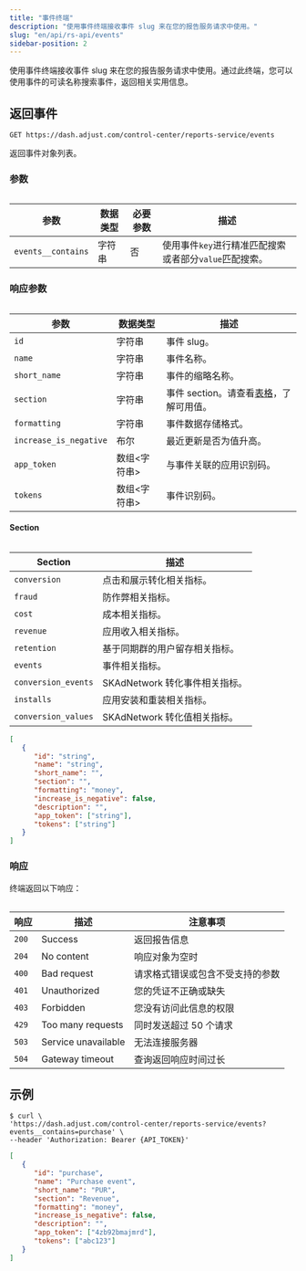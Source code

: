 ```yaml
---
title: "事件终端"
description: "使用事件终端接收事件 slug 来在您的报告服务请求中使用。"
slug: "en/api/rs-api/events"
sidebar-position: 2
---
```

使用事件终端接收事件 slug 来在您的报告服务请求中使用。通过此终端，您可以使用事件的可读名称搜索事件，返回相关实用信息。

返回事件
----

```http
GET https://dash.adjust.com/control-center/reports-service/events
```

返回事件对象列表。

### 参数

<table> 

|         参数         | 数据类型 | 必要参数 |                描述                 |
|--------------------|------|------|-----------------------------------|
| `events__contains` | 字符串  | 否    | 使用事件`key`进行精准匹配搜索或者部分`value`匹配搜索。 |

</Table> 

### 响应参数

<table> 

|           参数           |  数据类型   |                       描述                       |
|------------------------|---------|------------------------------------------------|
| `id`                   | 字符串     | 事件 slug。                                       |
| `name`                 | 字符串     | 事件名称。                                          |
| `short_name`           | 字符串     | 事件的缩略名称。                                       |
| `section`              | 字符串     | 事件 section。请查看[表格](#rs-events-sections)，了解可用值。 |
| `formatting`           | 字符串     | 事件数据存储格式。                                      |
| `increase_is_negative` | 布尔      | 最近更新是否为值升高。                                    |
| `app_token`            | 数组<字符串> | 与事件关联的应用识别码。                                   |
| `tokens`               | 数组<字符串> | 事件识别码。                                         |

</Table> 

#### Section

<table> 

|       Section       |          描述           |
|---------------------|-----------------------|
| `conversion`        | 点击和展示转化相关指标。          |
| `fraud`             | 防作弊相关指标。              |
| `cost`              | 成本相关指标。               |
| `revenue`           | 应用收入相关指标。             |
| `retention`         | 基于同期群的用户留存相关指标。       |
| `events`            | 事件相关指标。               |
| `conversion_events` | SKAdNetwork 转化事件相关指标。 |
| `installs`          | 应用安装和重装相关指标。          |
| `conversion_values` | SKAdNetwork 转化值相关指标。  |

</Table> 

```json
[
   {
      "id": "string",
      "name": "string",
      "short_name": "",
      "section": "",
      "formatting": "money",
      "increase_is_negative": false,
      "description": "",
      "app_token": ["string"],
      "tokens": ["string"]
   }
]
```

### 响应

终端返回以下响应：
<table> 

|  响应   |         描述          |       注意事项       |
|-------|---------------------|------------------|
| `200` | Success             | 返回报告信息           |
| `204` | No content          | 响应对象为空时          |
| `400` | Bad request         | 请求格式错误或包含不受支持的参数 |
| `401` | Unauthorized        | 您的凭证不正确或缺失       |
| `403` | Forbidden           | 您没有访问此信息的权限      |
| `429` | Too many requests   | 同时发送超过 50 个请求    |
| `503` | Service unavailable | 无法连接服务器          |
| `504` | Gateway timeout     | 查询返回响应时间过长       |

</Table> 

示例
---

```console
$ curl \
'https://dash.adjust.com/control-center/reports-service/events?events__contains=purchase' \
--header 'Authorization: Bearer {API_TOKEN}'
```

```json
[
   {
      "id": "purchase",
      "name": "Purchase event",
      "short_name": "PUR",
      "section": "Revenue",
      "formatting": "money",
      "increase_is_negative": false,
      "description": "",
      "app_token": ["4zb92bmajmrd"],
      "tokens": ["abc123"]
   }
]
```

